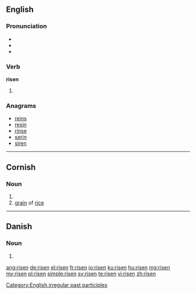 ==English==

===Pronunciation===
* {{IPA|/ˈɻɪzən/}}
* {{audio|en-us-risen.ogg|Audio (US)}}
* {{rhymes|ɪzən}}

===Verb===
'''risen'''

# {{past participle of|rise}}

===Anagrams===
* [[reins#English|reins]]
* [[resin#English|resin]]
* [[rinse#English|rinse]]
* [[serin#English|serin]]
* [[siren#English|siren]]

[[Category:English irregular past participles]]

----

==Cornish==

===Noun===
{{infl|kw|noun|g=f}}

# {{singulative of|ris|lang=kw}}
# [[grain]] of [[rice]]

----

==Danish==

===Noun===
{{infl|da|noun form|g=c}}

# {{form of|singular definite|ris|lang=da}}

[[ang:risen]]
[[de:risen]]
[[el:risen]]
[[fr:risen]]
[[io:risen]]
[[ku:risen]]
[[hu:risen]]
[[mg:risen]]
[[my:risen]]
[[pl:risen]]
[[simple:risen]]
[[sv:risen]]
[[te:risen]]
[[vi:risen]]
[[zh:risen]]